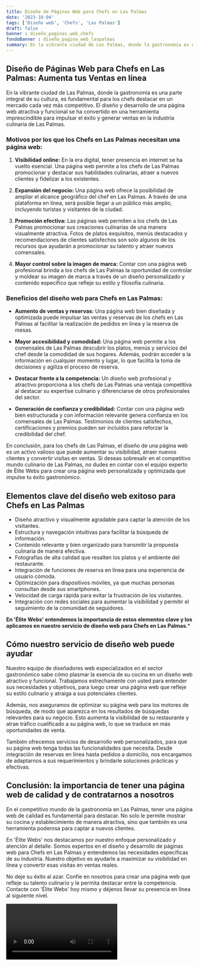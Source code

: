 ```yaml
---
title: Diseño de Páginas Web para Chefs en Las Palmas
date: '2023-10-04'
tags: ['Diseño web', 'Chefs', 'Las Palmas']
draft: false
banner : diseño_paginas_web_chefs
fondoBanner : diseño_pagina_web_laspalmas
summary: En la vibrante ciudad de Las Palmas, donde la gastronomía es una parte integral de su cultura, es fundamental para los chefs destacar en un mercado cada vez más competitivo. El diseño y desarrollo de una página web atractiva y funcional se ha convertido en una herramienta imprescindible para impulsar el éxito y generar ventas en la industria culinaria de Las Palmas.
---
```


## **Diseño de Páginas Web para Chefs en Las Palmas: Aumenta tus Ventas en línea**

En la vibrante ciudad de Las Palmas, donde la gastronomía es una parte integral de su cultura, es fundamental para los chefs destacar en un mercado cada vez más competitivo. El diseño y desarrollo de una página web atractiva y funcional se ha convertido en una herramienta imprescindible para impulsar el éxito y generar ventas en la industria culinaria de Las Palmas.

### **Motivos por los que los Chefs en Las Palmas necesitan una página web:**

1. **Visibilidad online:** En la era digital, tener presencia en internet se ha vuelto esencial. Una página web permite a los chefs de Las Palmas promocionar y destacar sus habilidades culinarias, atraer a nuevos clientes y fidelizar a los existentes.

2. **Expansión del negocio:** Una página web ofrece la posibilidad de ampliar el alcance geográfico del chef en Las Palmas. A través de una plataforma en línea, será posible llegar a un público más amplio, incluyendo turistas y visitantes de la ciudad.

3. **Promoción efectiva:** Las páginas web permiten a los chefs de Las Palmas promocionar sus creaciones culinarias de una manera visualmente atractiva. Fotos de platos exquisitos, menús destacados y recomendaciones de clientes satisfechos son solo algunos de los recursos que ayudarán a promocionar su talento y atraer nuevos comensales.

4. **Mayor control sobre la imagen de marca:** Contar con una página web profesional brinda a los chefs de Las Palmas la oportunidad de controlar y moldear su imagen de marca a través de un diseño personalizado y contenido específico que refleje su estilo y filosofía culinaria.

### **Beneficios del diseño web para Chefs en Las Palmas:**

- **Aumento de ventas y reservas:** Una página web bien diseñada y optimizada puede impulsar las ventas y reservas de los chefs en Las Palmas al facilitar la realización de pedidos en línea y la reserva de mesas.

- **Mayor accesibilidad y comodidad:** Una página web permite a los comensales de Las Palmas descubrir los platos, menús y servicios del chef desde la comodidad de sus hogares. Además, podrán acceder a la información en cualquier momento y lugar, lo que facilita la toma de decisiones y agiliza el proceso de reserva.

- **Destacar frente a la competencia:** Un diseño web profesional y atractivo proporciona a los chefs de Las Palmas una ventaja competitiva al destacar su expertise culinario y diferenciarse de otros profesionales del sector.

- **Generación de confianza y credibilidad:** Contar con una página web bien estructurada y con información relevante genera confianza en los comensales de Las Palmas. Testimonios de clientes satisfechos, certificaciones y premios pueden ser incluidos para reforzar la credibilidad del chef.

En conclusión, para los chefs de Las Palmas, el diseño de una página web es un activo valioso que puede aumentar su visibilidad, atraer nuevos clientes y convertir visitas en ventas. Si deseas sobresalir en el competitivo mundo culinario de Las Palmas, no dudes en contar con el equipo experto de Élite Webs para crear una página web personalizada y optimizada que impulse tu éxito gastronómico.

<GifSeo />

<Cta />

## Elementos clave del diseño web exitoso para Chefs en Las Palmas

- Diseño atractivo y visualmente agradable para captar la atención de los visitantes.
- Estructura y navegación intuitivas para facilitar la búsqueda de información.
- Contenido relevante y bien organizado para transmitir la propuesta culinaria de manera efectiva.
- Fotografías de alta calidad que resalten los platos y el ambiente del restaurante.
- Integración de funciones de reserva en línea para una experiencia de usuario cómoda.
- Optimización para dispositivos móviles, ya que muchas personas consultan desde sus smartphones.
- Velocidad de carga rápida para evitar la frustración de los visitantes.
- Integración con redes sociales para aumentar la visibilidad y permitir el seguimiento de la comunidad de seguidores.

**En 'Élite Webs' entendemos la importancia de estos elementos clave y los aplicamos en nuestro servicio de diseño web para Chefs en Las Palmas.***


## Cómo nuestro servicio de diseño web puede ayudar

Nuestro equipo de diseñadores web especializados en el sector gastronómico sabe cómo plasmar la esencia de su cocina en un diseño web atractivo y funcional. Trabajamos estrechamente con usted para entender sus necesidades y objetivos, para luego crear una página web que refleje su estilo culinario y atraiga a sus potenciales clientes.

Además, nos aseguramos de optimizar su página web para los motores de búsqueda, de modo que aparezca en los resultados de búsquedas relevantes para su negocio. Esto aumenta la visibilidad de su restaurante y atrae tráfico cualificado a su página web, lo que se traduce en más oportunidades de venta.

También ofrecemos servicios de desarrollo web personalizados, para que su página web tenga todas las funcionalidades que necesita. Desde integración de reservas en línea hasta pedidos a domicilio, nos encargamos de adaptarnos a sus requerimientos y brindarle soluciones prácticas y efectivas.

## Conclusión: la importancia de tener una página web de calidad y de contratarnos a nosotros

En el competitivo mundo de la gastronomía en Las Palmas, tener una página web de calidad es fundamental para destacar. No solo le permite mostrar su cocina y establecimiento de manera atractiva, sino que también es una herramienta poderosa para captar a nuevos clientes.

En 'Élite Webs' nos destacamos por nuestro enfoque personalizado y atención al detalle. Somos expertos en el diseño y desarrollo de páginas web para Chefs en Las Palmas y entendemos las necesidades específicas de su industria. Nuestro objetivo es ayudarle a maximizar su visibilidad en línea y convertir esas visitas en ventas reales.

No deje su éxito al azar. Confíe en nosotros para crear una página web que refleje su talento culinario y le permita destacar entre la competencia. Contacte con 'Élite Webs' hoy mismo y déjenos llevar su presencia en línea al siguiente nivel.

<Video />

<CtaBot job='Chefs' city='Las Palmas'/>

<Gmaps query='Las Palmas+españa+maps' />
